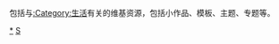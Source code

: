 {{Catnav|頁面分類|人类社会|生活}}

包括与[[:Category:生活|:Category:生活]]有关的维基资源，包括小作品、模板、主题、专题等。

[[Category:生活|*]]
[[Category:维基资源|S]]